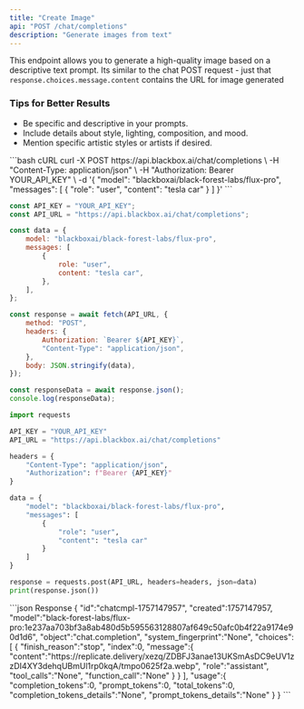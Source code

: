 ```yaml
---
title: "Create Image"
api: "POST /chat/completions"
description: "Generate images from text"
---
```


This endpoint allows you to generate a high-quality image based on a descriptive text prompt. 
Its similar to the chat POST request - just that `response.choices.message.content` contains the URL for image generated

### Tips for Better Results
- Be specific and descriptive in your prompts.
- Include details about style, lighting, composition, and mood.
- Mention specific artistic styles or artists if desired.


<RequestExample>
```bash cURL
curl -X POST https://api.blackbox.ai/chat/completions \
-H "Content-Type: application/json" \
-H "Authorization: Bearer YOUR_API_KEY" \
-d '{
    "model": "blackboxai/black-forest-labs/flux-pro",
    "messages": [
        {
            "role": "user",
            "content": "tesla car"
        }
    ]
}'
```

```javascript Node.js
const API_KEY = "YOUR_API_KEY";
const API_URL = "https://api.blackbox.ai/chat/completions";

const data = {
    model: "blackboxai/black-forest-labs/flux-pro",
    messages: [
        {
            role: "user",
            content: "tesla car",
        },
    ],
};

const response = await fetch(API_URL, {
    method: "POST",
    headers: {
        Authorization: `Bearer ${API_KEY}`,
        "Content-Type": "application/json",
    },
    body: JSON.stringify(data),
});

const responseData = await response.json();
console.log(responseData);
```

```python Python
import requests

API_KEY = "YOUR_API_KEY"
API_URL = "https://api.blackbox.ai/chat/completions"

headers = {
    "Content-Type": "application/json",
    "Authorization": f"Bearer {API_KEY}"
}

data = {
    "model": "blackboxai/black-forest-labs/flux-pro",
    "messages": [
        {
            "role": "user",
            "content": "tesla car"
        }
    ]
}

response = requests.post(API_URL, headers=headers, json=data)
print(response.json())
```
</RequestExample>


<ResponseExample>
```json Response
{
  "id":"chatcmpl-1757147957",
  "created":1757147957,
  "model":"black-forest-labs/flux-pro:1e237aa703bf3a8ab480d5b595563128807af649c50afc0b4f22a9174e90d1d6",
  "object":"chat.completion",
  "system_fingerprint":"None",
  "choices":[
    {
      "finish_reason":"stop",
      "index":0,
      "message":{
        "content":"https://replicate.delivery/xezq/ZDBFJ3anae13UKSmAsDC9eUV1zzDI4XY3dehqUBmUl1rp0kqA/tmpo0625f2a.webp",
        "role":"assistant",
        "tool_calls":"None",
        "function_call":"None"
      }
    }
  ],
  "usage":{
    "completion_tokens":0,
    "prompt_tokens":0,
    "total_tokens":0,
    "completion_tokens_details":"None",
    "prompt_tokens_details":"None"
  }
}
```
</ResponseExample>
